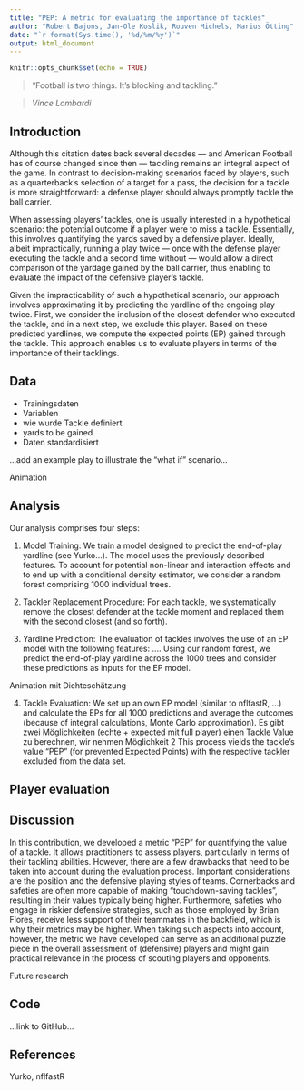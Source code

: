 ---
title: "PEP: A metric for evaluating the importance of tackles"
author: "Robert Bajons, Jan-Ole Koslik, Rouven Michels, Marius Ötting"
date: "`r format(Sys.time(), '%d/%m/%y')`"
output: html_document
---

```{r setup, include=FALSE}
knitr::opts_chunk$set(echo = TRUE)
```

> "Football is two things. It's blocking and tackling."

> *Vince Lombardi*

## Introduction

Although this citation dates back several decades --- and American Football has of course changed since then --- tackling remains an integral aspect of the game. In contrast to decision-making scenarios faced by players, such as a quarterback's selection of a target for a pass, the decision for a tackle is more straightforward: a defense player should always promptly tackle the ball carrier.

When assessing players' tackles, one is usually interested in a hypothetical scenario: the potential outcome if a player were to miss a tackle. 
Essentially, this involves quantifying the yards saved by a defensive player. Ideally, albeit impractically, running a play twice --- once with the defense player executing the tackle and a second time without --- would allow a direct comparison of the yardage gained by the ball carrier, thus enabling to evaluate the impact of the defensive player's tackle.

Given the impracticability of such a hypothetical scenario, our approach involves approximating it by predicting the yardline of the ongoing play twice. First, we consider the inclusion of the closest defender who executed the tackle, and in a next step, we exclude this player. Based on these predicted yardlines, we compute the expected points (EP) gained through the tackle. This approach enables us to evaluate players in terms of the importance of their tacklings.

## Data

- Trainingsdaten
- Variablen
- wie wurde Tackle definiert
- yards to be gained
- Daten standardisiert

...add an example play to illustrate the "what if" scenario...

Animation

## Analysis

Our analysis comprises four steps:

1. Model Training: We train a model designed to predict the end-of-play yardline (see Yurko...). The model uses the previously described features. To account for potential non-linear and interaction effects and to end up with a conditional density estimator, we consider a random forest comprising 1000 individual trees.

2. Tackler Replacement Procedure: For each tackle, we systematically remove the closest defender at the tackle moment and replaced them with the second closest (and so forth). 

3. Yardline Prediction: The evaluation of tackles involves the use of an EP model with the following features: .... Using our random forest, we predict the end-of-play yardline across the 1000 trees and consider these predictions as inputs for the EP model. 

Animation mit Dichteschätzung

4. Tackle Evaluation: We set up an own EP model (similar to nflfastR, ...) and calculate the EPs for all 1000 predictions and average the outcomes (because of integral calculations, Monte Carlo approximation). 
Es gibt zwei Möglichkeiten (echte + expected mit full player) einen Tackle Value zu berechnen, wir nehmen Möglichkeit 2 
This process yields the tackle's value "PEP" (for prevented Expected Points) with the respective tackler excluded from the data set. 

## Player evaluation

## Discussion

In this contribution, we developed a metric "PEP" for quantifying the value of a tackle. It allows practitioners to assess players, particularly in terms of their tackling abilities. 
However, there are a few drawbacks that need to be taken into account during the evaluation process. Important considerations are the position and the defensive playing styles of teams. Cornerbacks and safeties are often more capable of making "touchdown-saving tackles", resulting in their values typically being higher. Furthermore, safeties who engage in riskier defensive strategies, such as those employed by Brian Flores, receive less support of their teammates in the backfield, which is why their metrics may be higher. 
When taking such aspects into account, however, the metric we have developed can serve as an additional puzzle piece in the overall assessment of (defensive) players and might gain practical relevance in the process of scouting players and opponents.

Future research

## Code

...link to GitHub...

## References

Yurko, nflfastR

